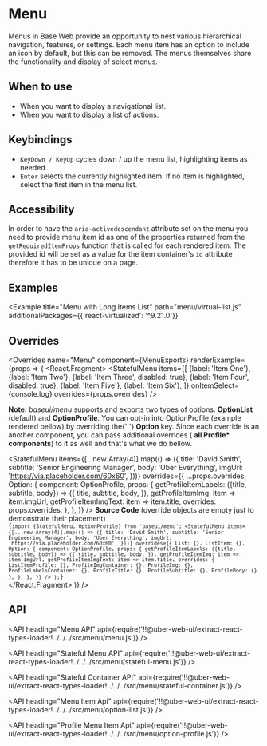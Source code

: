 <!--
Copyright (c) 2018-2019 Uber Technologies, Inc.

This source code is licensed under the MIT license found in the
LICENSE file in the root directory of this source tree.
-->





# Menu

Menus in Base Web provide an opportunity to nest various hierarchical navigation, features, or
settings. Each menu item has an option to include an icon by default, but this can be removed.
The menus themselves share the functionality and display of select menus.

## When to use

- When you want to display a navigational list.
- When you want to display a list of actions.

## Keybindings

- `KeyDown / KeyUp` cycles down / up the menu list, highlighting items as needed.
- `Enter` selects the currently highlighted item. If no item is highlighted, select the first item in the menu list.

## Accessibility

In order to have the `aria-activedescendant` attribute set on the menu you need to provide menu item id
as one of the properties returned from the `getRequiredItemProps` function that is called for each rendered item.
The provided id will be set as a value for the item container's `id` attribute therefore it has to be unique on a page.

## Examples

<Example title="Menu Basic Usage" path="menu/basic.js">
  <Basic />
</Example>

<Example title="Menu with Compact Menu Items" path="menu/compact.js">
  <Compact />
</Example>

<Example title="Menu with Profile Menu" path="menu/profile.js">
  <Profile />
</Example>

<Example title="Menu Stateless example" path="menu/stateless.js">
  <Stateless />
</Example>

<Example title="Menu with Child Menu" path="menu/child.js">
  <Child />
</Example>

<Example
  title="Menu with Long Items List"
  path="menu/virtual-list.js"
  additionalPackages={{'react-virtualized': '^9.21.0'}}
>
  <VirtualList />
</Example>

## Overrides

<Overrides
  name="Menu"
  component={MenuExports}
  renderExample={props => (
    <React.Fragment>
      <Block marginBottom="scale600">
        <StatefulMenu
          items={[
            {label: 'Item One'},
            {label: 'Item Two'},
            {label: 'Item Three', disabled: true},
            {label: 'Item Four', disabled: true},
            {label: 'Item Five'},
            {label: 'Item Six'},
          ]}
          onItemSelect={console.log}
          overrides={props.overrides}
        />
      </Block>
      <p>
        <b>Note:</b> <i>baseui/menu</i> supports and exports two types of
        options: <b>OptionList</b> (default) and <b>OptionProfile</b>. You can
        opt-in into OptionProfile (example rendered bellow) by overriding the{' '}
        <strong>Option</strong> key. Since each override is an another
        component, you can pass additional overrides (
        <strong>all Profile* components</strong>) to it as well and that's what
        we do bellow.
      </p>
      <StatefulMenu
        items={[...new Array(4)].map(() => ({
          title: 'David Smith',
          subtitle: 'Senior Engineering Manager',
          body: 'Uber Everything',
          imgUrl: 'https://via.placeholder.com/60x60',
        }))}
        overrides={{
          ...props.overrides,
          Option: {
            component: OptionProfile,
            props: {
              getProfileItemLabels: ({title, subtitle, body}) => ({
                title,
                subtitle,
                body,
              }),
              getProfileItemImg: item => item.imgUrl,
              getProfileItemImgText: item => item.title,
              overrides: props.overrides,
            },
          },
        }}
      />
      <Block marginTop="scale600" marginBottom="scale600">
        <strong>Source Code</strong> (override objects are empty just to
        demonstrate their placement)
      </Block>
      <Code>
        {`import {StatefulMenu, OptionProfile} from 'baseui/menu';
            <StatefulMenu
              items={[...new Array(4)].map(() => ({
                title: 'David Smith',
                subtitle: 'Senior Engineering Manager',
                body: 'Uber Everything',
                imgUrl: 'https://via.placeholder.com/60x60',
              }))}
              overrides={{
                List: {},
                ListItem: {},
                Option: {
                  component: OptionProfile,
                  props: {
                    getProfileItemLabels: ({title, subtitle, body}) => ({
                      title,
                      subtitle,
                      body,
                    }),
                    getProfileItemImg: item => item.imgUrl,
                    getProfileItemImgText: item => item.title,
                    overrides: {
                      ListItemProfile: {},
                      ProfileImgContainer: {},
                      ProfileImg: {},
                      ProfileLabelsContainer: {},
                      ProfileTitle: {},
                      ProfileSubtitle: {},
                      ProfileBody: {}
                    },
                  },
                },
              }}
            />
          );`}
      </Code>
    </React.Fragment>
  )}
/>

## API

<API
  heading="Menu API"
  api={require('!!@uber-web-ui/extract-react-types-loader!../../../src/menu/menu.js')}
/>

<API
  heading="Stateful Menu API"
  api={require('!!@uber-web-ui/extract-react-types-loader!../../../src/menu/stateful-menu.js')}
/>

<API
  heading="Stateful Container API"
  api={require('!!@uber-web-ui/extract-react-types-loader!../../../src/menu/stateful-container.js')}
/>

<API
  heading="Menu Item Api"
  api={require('!!@uber-web-ui/extract-react-types-loader!../../../src/menu/option-list.js')}
/>

<API
  heading="Profile Menu Item Api"
  api={require('!!@uber-web-ui/extract-react-types-loader!../../../src/menu/option-profile.js')}
/>

<Exports component={MenuExports} title="Menu exports" path="baseui/menu" />
